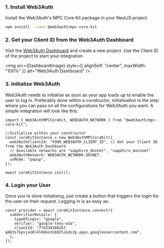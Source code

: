 
### 1. Install Web3Auth

Install the Web3Auth's MPC Core Kit package in your NextJS project.

```bash npm2yarn
npm install --save @web3auth/mpc-core-kit
```

### 2. Get your Client ID from the Web3Auth Dashboard

Visit the [Web3Auth Dashboard](https://dashboard.web3auth.io) and create a new project. Use the Client ID of the project to start your integration.

<img src={DashboardImage} style={{ alignSelf: "center", maxWidth: "100%" }} alt="Web3Auth Dashboard" />

### 3. Initialize Web3Auth

Web3Auth needs to initialise as soon as your app loads up to enable the user to log in. Preferably done within a constructor, initialisation is the
step where you can pass on all the configurations for Web3Auth you want. A simple integration will look like this:

```tsx
import { Web3AuthMPCCoreKit, WEB3AUTH_NETWORK } from "@web3auth/mpc-core-kit";

//Initialize within your constructor
const coreKitInstance = new Web3AuthMPCCoreKit({
  web3AuthClientId: "YOUR_WEB3AUTH_CLIENT_ID", // Get your Client ID from the Web3Auth Dashboard
  // Available networks are "sapphire_devnet", "sapphire_mainnet"
  web3AuthNetwork: WEB3AUTH_NETWORK.DEVNET,
  uxMode: "popup",
});

await coreKitInstance.init();
```

### 4. Login your User

Once you're done initialising, just create a button that triggers the login for the user on their request. Logging in is as easy as:

```tsx
const provider = await coreKitInstance.connect({
  subVerifierDetails: {
    typeOfLogin: "google",
    verifier: "google-tkey-w3a",
    clientId: "774338308167-q463s7kpvja16l4l0kko3nb925ikds2p.apps.googleusercontent.com",
  },
});
```
